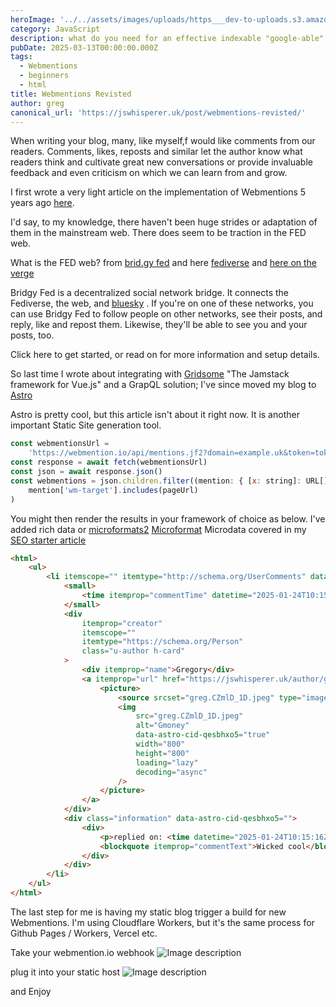 ```yaml
---
heroImage: '../../assets/images/uploads/https___dev-to-uploads.s3.amazonaws.com_uploads_articles_0f0arenmyx88zjd8tvtz.jpg'
category: JavaScript
description: what do you need for an effective indexable "google-able" site
pubDate: 2025-03-13T00:00:00.000Z
tags:
  - Webmentions
  - beginners
  - html
title: Webmentions Revisted
author: greg
canonical_url: 'https://jswhisperer.uk/post/webmentions-revisted/'
---
```


When writing your blog, many, like myself,f would like comments from our readers. Comments, likes, reposts and similar let the author know what readers think and cultivate great new conversations or provide invaluable feedback and even criticism on which we can learn from and grow.

I first wrote a very light article on the implementation of Webmentions 5 years ago [here](https://dev.to/jswhisperer/you-dont-mention-webmentions-20be).

I'd say, to my knowledge, there haven't been huge strides or adaptation of them in the mainstream web. There does seem to be traction in the FED web.

What is the FED web? from [brid.gy fed](https://fed.brid.gy/docs#web-get-started) and here [fediverse](https://en.wikipedia.org/wiki/Fediverse) and [here on the verge](https://www.theverge.com/24063290/fediverse-explained-activitypub-social-media-open-protocol)

Bridgy Fed is a decentralized social network bridge. It connects the Fediverse, the web, and [bluesky]("https://bsky.app/profile/jswhisperer.bsky.social") . If you're on one of these networks, you can use Bridgy Fed to follow people on other networks, see their posts, and reply, like and repost them. Likewise, they'll be able to see you and your posts, too.

Click here to get started, or read on for more information and setup details.

So last time I wrote about integrating with [Gridsome](https://github.com/gridsome/gridsome) "The Jamstack framework for Vue.js" and a GrapQL solution; I've since moved my blog to [Astro](https://astro.build/)

Astro is pretty cool, but this article isn't about it right now. It is another important Static Site generation tool.

```js
const webmentionsUrl =
	'https://webmention.io/api/mentions.jf2?domain=example.uk&token=token'
const response = await fetch(webmentionsUrl)
const json = await response.json()
const webmentions = json.children.filter((mention: { [x: string]: URL[] }) =>
	mention['wm-target'].includes(pageUrl)
)
```

You might then render the results in your framework of choice as below. I've added rich data or [microformats2](https://validator.schema.org/#url=https%3A%2F%2Fjswhisperer.uk%2Fpost%2Fcaddy-2%2F) [Microformat](https://en.wikipedia.org/wiki/Microformat) Microdata[](https://html.spec.whatwg.org/multipage/microdata.html#microdata) covered in my [SEO starter article](https://dev.to/jswhisperer/seo-starter-kit-1n2c)

```html
<html>
	<ul>
		<li itemscope="" itemtype="http://schema.org/UserComments" data-astro-cid-qesbhxo5="">
			<small>
				<time itemprop="commentTime" datetime="2025-01-24T10:15:16Z">January 24, 2025</time>
			</small>
			<div
				itemprop="creator"
				itemscope=""
				itemtype="https://schema.org/Person"
				class="u-author h-card"
			>
				<div itemprop="name">Gregory</div>
				<a itemprop="url" href="https://jswhisperer.uk/author/greg" aria-label="author url">
					<picture>
						<source srcset="greg.CZmlD_1D.jpeg" type="image/webp" />
						<img
							src="greg.CZmlD_1D.jpeg"
							alt="Gmoney"
							data-astro-cid-qesbhxo5="true"
							width="800"
							height="800"
							loading="lazy"
							decoding="async"
						/>
					</picture>
				</a>
			</div>
			<div class="information" data-astro-cid-qesbhxo5="">
				<div>
					<p>replied on: <time datetime="2025-01-24T10:15:16Z">January 24, 2025</time></p>
					<blockquote itemprop="commentText">Wicked cool</blockquote>
				</div>
			</div>
		</li>
	</ul>
</html>
```

The last step for me is having my static blog trigger a build for new Webmentions. I'm using Cloudflare Workers, but it's the same process for Github Pages / Workers, Vercel etc.

Take your webmention.io webhook
![Image description](https://dev-to-uploads.s3.amazonaws.com/uploads/articles/ve19f86hcdrbtdv5n5zo.png)

plug it into your static host
![Image description](https://dev-to-uploads.s3.amazonaws.com/uploads/articles/byx4vvc3kgmbg40q36xa.png)

and Enjoy
